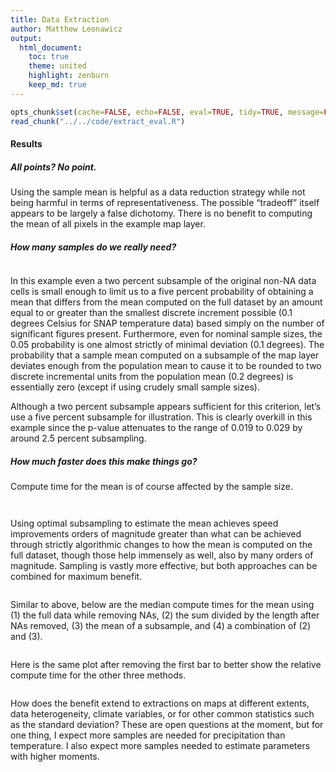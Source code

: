 ```yaml
---
title: Data Extraction
author: Matthew Leonawicz
output:
  html_document:
    toc: true
    theme: united
    highlight: zenburn
    keep_md: true
---
```


```r
opts_chunk$set(cache=FALSE, echo=FALSE, eval=TRUE, tidy=TRUE, message=FALSE, warning=FALSE)
read_chunk("../../code/extract_eval.R")
``` 
#### Results

##### All points? No point.

Using the sample mean is helpful as a data reduction strategy while not being harmful in terms of representativeness.
The possible "tradeoff" itself appears to be largely a false dichotomy.
There is no benefit to computing the mean of all pixels in the example map layer.

##### How many samples do we really need?

```r
```

In this example even a two percent subsample of the original non-NA data cells is small enough to limit us to a five percent probability of obtaining a mean that differs from the mean computed on the full dataset
by an amount equal to or greater than the smallest discrete increment possible (0.1 degrees Celsius for SNAP temperature data) based simply on the number of significant figures present.
Furthermore, even for nominal sample sizes, the 0.05 probability is one almost strictly of minimal deviation (0.1 degrees).
The probability that a sample mean computed on a subsample of the map layer deviates enough from the population mean
to cause it to be rounded to two discrete incremental units from the population mean (0.2 degrees) is essentially zero (except if using crudely small sample sizes).

Although a two percent subsample appears sufficient for this criterion, let’s use a five percent subsample for illustration.
This is clearly overkill in this example since the p-value attenuates to the range of 0.019 to 0.029 by around 2.5 percent subsampling.

##### How much faster does this make things go?

Compute time for the mean is of course affected by the sample size.

```r
```

```r
```

Using optimal subsampling to estimate the mean achieves speed improvements orders of magnitude greater than what can be achieved through strictly algorithmic changes to how the mean is computed on the full dataset,
though those help immensely as well, also by many orders of magnitude.
Sampling is vastly more effective, but both approaches can be combined for maximum benefit.

```r
```

Similar to above, below are the median compute times for the mean using (1) the full data while removing NAs, (2) the sum divided by the length after NAs removed, (3) the mean of a subsample, and (4) a combination of (2) and (3).

```r
```

Here is the same plot after removing the first bar to better show the relative compute time for the other three methods.

```r
```

How does the benefit extend to extractions on maps at different extents, data heterogeneity, climate variables,
or for other common statistics such as the standard deviation?
These are open questions at the moment, but for one thing,
I expect more samples are needed for precipitation than temperature.
I also expect more samples needed to estimate parameters with higher moments.

